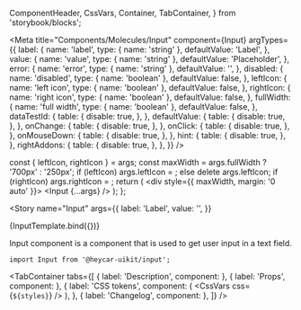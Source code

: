   ComponentHeader,
  CssVars,
  Container,
  TabContainer,
} from 'storybook/blocks';


<!-- Meta -->

<Meta
  title="Components/Molecules/Input"
  component={Input}
  argTypes={{
    label: {
      name: 'label',
      type: { name: 'string' },
      defaultValue: 'Label',
    },
    value: {
      name: 'value',
      type: { name: 'string' },
      defaultValue: 'Placeholder',
    },
    error: {
      name: 'error',
      type: { name: 'string' },
      defaultValue: '',
    },
    disabled: {
      name: 'disabled',
      type: { name: 'boolean' },
      defaultValue: false,
    },
    leftIcon: {
      name: 'left icon',
      type: { name: 'boolean' },
      defaultValue: false,
    },
    rightIcon: {
      name: 'right icon',
      type: { name: 'boolean' },
      defaultValue: false,
    },
    fullWidth: {
      name: 'full width',
      type: { name: 'boolean' },
      defaultValue: false,
    },
    dataTestId: {
      table: {
        disable: true,
      },
    },
    defaultValue: {
      table: {
        disable: true,
      },
    },
    onChange: {
      table: {
        disable: true,
      },
    },
    onClick: {
      table: {
        disable: true,
      },
    },
    onMouseDown: {
      table: {
        disable: true,
      },
    },
    hint: {
      table: {
        disable: true,
      },
    },
    rightAddons: {
      table: {
        disable: true,
      },
    },
  }}
/>

  const { leftIcon, rightIcon } = args;
  const maxWidth = args.fullWidth ? '700px' : '250px';
  if (leftIcon) args.leftIcon = <Clock />;
  else delete args.leftIcon;
  if (rightIcon) args.rightIcon = <Calendar />;
  return (
    <div style={{ maxWidth, margin: '0 auto' }}>
      <Input {...args} />
    </div>
  );
};

<!-- Canvas -->

<Story
  name="Input"
  args={{
    label: 'Label',
    value: '',
  }}
>
  {InputTemplate.bind({})}
</Story>

<!-- Docs -->

<ComponentHeader
  name="Input"
  version={version}
  stage={3}
  design="https://www.figma.com/file/rrvkvQEoVTOHa7MzyKSaoz/OTP-Global-Design-System?node-id=1426%3A39722"
/>

Input component is a component that is used to get user input in a text field.

```tsx
import Input from '@heycar-uikit/input';
```

<TabContainer
  tabs={[
    { label: 'Description', component: <Description /> },
    { label: 'Props', component: <Props of={Input} /> },
    {
      label: 'CSS tokens',
      component: (
        <CssVars
          css={`
            ${styles}
          `}
        />
      ),
    },
    { label: 'Changelog', component: <Changelog /> },
  ]}
/>
